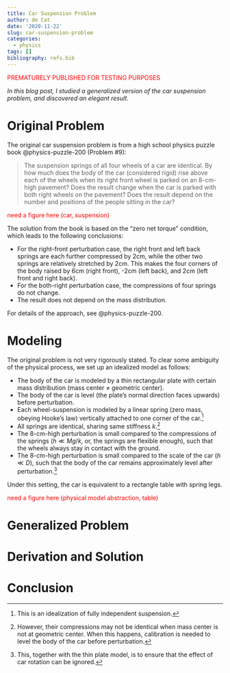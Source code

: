 ```yaml
---
title: Car Suspension Problem
author: de Cat
date: '2020-11-22'
slug: car-suspension-problem
categories:
  - physics
tags: []
bibliography: refs.bib
---
```


<p style="color:red;">PREMATURELY PUBLISHED FOR TESTING PURPOSES</p>

*In this blog post, I studied a generalized version of the car suspension problem, and discovered an elegant result.*

# Original Problem

The original car suspension problem is from a high school physics puzzle book @physics-puzzle-200 (Problem \#9):

> The suspension springs of all four wheels of a car are identical. By how much does the body of the car (considered rigid) rise above each of the wheels when its right front wheel is parked on an 8-cm-high pavement? Does the result change when the car is parked with both right wheels on the pavement? Does the result depend on the number and positions of the people sitting in the car?

<p style="color:red;">need a figure here (car, suspension)</p>

The solution from the book is based on the "zero net torque" condition, which leads to the following conclusions:

* For the right-front perturbation case, the right front and left back springs are each further compressed by 2cm, while the other two springs are relatively stretched by 2cm. This makes the four corners of the body raised by 6cm (right front), -2cm (left back), and 2cm (left front and right back).
* For the both-right perturbation case, the compressions of four springs do not change.
* The result does not depend on the mass distribution.

For details of the approach, see @physics-puzzle-200.

# Modeling

The original problem is not very rigorously stated. To clear some ambiguity of the physical process, we set up an idealized model as follows:

* The body of the car is modeled by a thin rectangular plate with certain mass distribution (mass center $\neq$ geometric center).
* The body of the car is level (the plate's normal direction faces upwards) before perturbation.
* Each wheel-suspension is modeled by a linear spring (zero mass, obeying Hooke's law) vertically attached to one corner of the car.[^1]
* All springs are identical, sharing same stiffness $k$.[^2]
* The 8-cm-high perturbation is small compared to the compressions of the springs ($h \ll Mg / k$, or, the springs are flexible enough), such that the wheels always stay in contact with the ground.
* The 8-cm-high perturbation is small compared to the scale of the car ($h \ll D$), such that the body of the car remains approximately level after perturbation.[^3]

Under this setting, the car is equivalent to a rectangle table with spring legs.

<p style="color:red;">need a figure here (physical model abstraction, table)</p>

# Generalized Problem



# Derivation and Solution

# Conclusion

[^1]: This is an idealization of fully independent suspension.
[^2]: However, their compressions may not be identical when mass center is not at geometric center. When this happens, calibration is needed to level the body of the car before perturbation.
[^3]: This, together with the thin plate model, is to ensure that the effect of car rotation can be ignored.